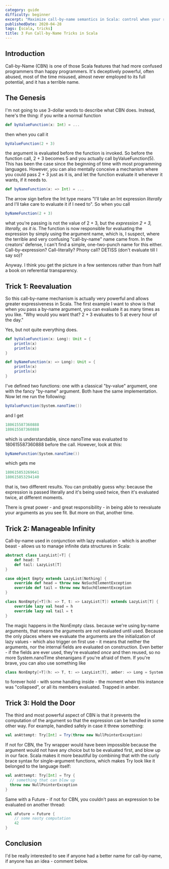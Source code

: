 ```yaml
---
category: guide
difficulty: beginner
excerpt: "Maximize call-by-name semantics in Scala: control when your results are evaluated"
publishedDate: 2020-04-28
tags: [scala, tricks]
title: 3 Fun Call-by-Name Tricks in Scala
---
```


## Introduction

Call-by-Name (CBN) is one of those Scala features that had more confused programmers than happy programmers. It's deceptively powerful, often abused, most of the time misused, almost never employed to its full potential, and it has a terrible name.

## The Genesis

I'm not going to use 3-dollar words to describe what CBN does. Instead, here's the thing: if you write a normal function

```scala
def byValueFunction(x: Int) = ...
```

then when you call it

```scala
byValueFunction(2 + 3)
```

the argument is evaluated before the function is invoked. So before the function call, 2 + 3 becomes 5 and you actually call byValueFunction(5). This has been the case since the beginning of time with most programming languages. However, you can also mentally conceive a mechanism where you could pass 2 + 3 just as it is, and let the function evaluate it whenever it wants, if it needs to.

```scala
def byNameFunction(x: => Int) = ...
```

The arrow sign before the Int type means "I'll take an Int expression _literally_ and I'll take care to evaluate it if I need to". So when you call

```scala
byNameFunction(2 + 3)
```

what you're passing is not the value of 2 + 3, but the _expression 2 + 3, literally, as it is_. The function is now responsible for evaluating the expression by simply using the argument name, which is, I suspect, where the terrible and very confusing "call-by-name" name came from. In the creators' defense, I can't find a simple, one-two-punch name for this either. Call-by-expression? Call-literally? Phony call? DETISS (don't evaluate till I say so)?

Anyway. I think you get the picture in a few sentences rather than from half a book on referential transparency.

## Trick 1: Reevaluation

So this call-by-name mechanism is actually very powerful and allows greater expressiveness in Scala. The first example I want to show is that when you pass a by-name argument, you can evaluate it as many times as you like. "Why would you want that? 2 + 3 evaluates to 5 at every hour of the day."

Yes, but not quite everything does.

```scala
def byValueFunction(x: Long): Unit = {
    println(x)
    println(x)
}

def byNameFunction(x: => Long): Unit = {
    println(x)
    println(x)
}
```

I've defined two functions: one with a classical "by-value" argument, one with the fancy "by-name" argument. Both have the same implementation. Now let me run the following:

```scala
byValueFunction(System.nanoTime())
```

and I get

```scala
180615587360888
180615587360888
```

which is understandable, since nanoTime was evaluated to 180615587360888 before the call. However, look at this:

```scala
byNameFunction(System.nanoTime())
```

which gets me

```scala
180615853269641
180615853294140
```

that is, two different results. You can probably guess why: because the expression is passed literally and it's being used twice, then it's evaluated twice, at different moments.

There is great power - and great responsibility - in being able to reevaluate your arguments as you see fit. But more on that, another time.

## Trick 2: Manageable Infinity

Call-by-name used in conjunction with lazy evaluation - which is another beast - allows us to manage infinite data structures in Scala:

```scala
abstract class LazyList[+T] {
    def head: T
    def tail: LazyList[T]
}

case object Empty extends LazyList[Nothing] {
    override def head = throw new NoSuchElementException
    override def tail = throw new NoSuchElementException
}

class NonEmpty[+T](h: => T, t: => LazyList[T]) extends LazyList[T] {
    override lazy val head = h
    override lazy val tail = t
}
```

The magic happens in the NonEmpty class. because we're using by-name arguments, that means the arguments are not evaluated until used. Because the only places where we evaluate the arguments are the initialization of lazy values - which also trigger on first use - it means that neither the arguments, nor the internal fields are evaluated on construction. Even better - if the fields are ever used, they're evaluated _once_ and then reused, so no more System.nanoTime shenanigans if you're afraid of them. If you're brave, you can also use something like

```scala
class NonEmpty[+T](h: => T, t: => LazyList[T], amber: => Long = System.nanoTime()) extends LazyList[T] { ... }
```

to forever hold - with some handling inside - the moment when this instance was "collapsed", or all its members evaluated. Trapped in amber.

## Trick 3: Hold the Door

The third and most powerful aspect of CBN is that it prevents the computation of the argument so that the expression can be handled in some other way. For example, handled safely in case it threw something:

```scala
val anAttempt: Try[Int] = Try(throw new NullPointerException)
```

If not for CBN, the Try wrapper would have been impossible because the argument would not have any choice but to be evaluated first, and blow up in our face. Scala makes it more beautiful by combining that with the curly brace syntax for single-argument functions, which makes Try look like it belonged to the language itself:

```scala
val anAttempt: Try[Int] = Try {
  // something that can blow up
  throw new NullPointerException
}
```

Same with a Future - if not for CBN, you couldn't pass an expression to be evaluated on another thread:

```scala
val aFuture = Future {
    // some nasty computation
    42
}
```

## Conclusion

I'd be really interested to see if anyone had a better name for call-by-name, if anyone has an idea - comment below.
